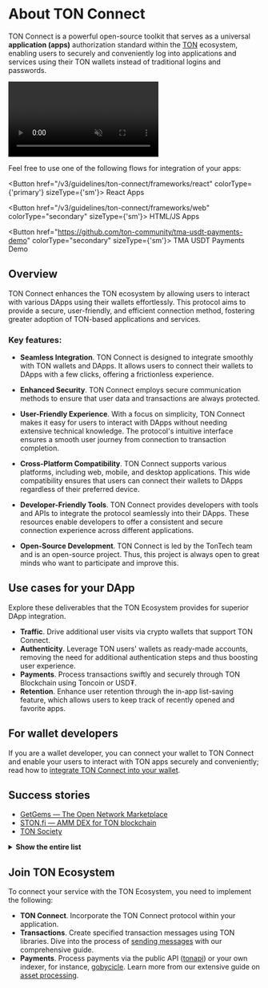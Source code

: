 

# About TON Connect

TON Connect is a powerful open-source toolkit that serves as a universal **application (apps)** authorization standard within the [TON](/v3/concepts/dive-into-ton/introduction) ecosystem, enabling users to securely and conveniently log into applications and services using their TON wallets instead of traditional logins and passwords.

<div style={{width: '100%', textAlign:'center', margin: '10pt auto'}}>
  <video style={{width: '100%',maxWidth: '600px', borderRadius: '10pt'}} muted={true} autoPlay={true} loop={true}>
    <source src="/files/TonConnect.mp4" type="video/mp4" />

    Your browser does not support video tags.
  </video>
</div>

Feel free to use one of the following flows for integration of your apps:

<Button href="/v3/guidelines/ton-connect/frameworks/react" colorType={'primary'} sizeType={'sm'}>
  React Apps
</Button>

<Button href="/v3/guidelines/ton-connect/frameworks/web" colorType="secondary" sizeType={'sm'}>
  HTML/JS Apps
</Button>

<Button href="https://github.com/ton-community/tma-usdt-payments-demo" colorType="secondary" sizeType={'sm'}>
  TMA USDT Payments Demo
</Button>

## Overview

TON Connect enhances the TON ecosystem by allowing users to interact with various DApps using their wallets effortlessly. This protocol aims to provide a secure, user-friendly, and efficient connection method, fostering greater adoption of TON-based applications and services.

### Key features:

* **Seamless Integration**. TON Connect is designed to integrate smoothly with TON wallets and DApps. It allows users to connect their wallets to DApps with a few clicks, offering a frictionless experience.

* **Enhanced Security**. TON Connect employs secure communication methods to ensure that user data and transactions are always protected.

* **User-Friendly Experience**. With a focus on simplicity, TON Connect makes it easy for users to interact with DApps without needing extensive technical knowledge. The protocol's intuitive interface ensures a smooth user journey from connection to transaction completion.

* **Cross-Platform Compatibility**. TON Connect supports various platforms, including web, mobile, and desktop applications. This wide compatibility ensures that users can connect their wallets to DApps regardless of their preferred device.

* **Developer-Friendly Tools**. TON Connect provides developers with tools and APIs to integrate the protocol seamlessly into their DApps. These resources enable developers to offer a consistent and secure connection experience across different applications.

* **Open-Source Development**. TON Connect is led by the TonTech team and is an open-source project. Thus, this project is always open to great minds who want to participate and improve this.

## Use cases for your DApp

Explore these deliverables that the TON Ecosystem provides for superior DApp integration.

* **Traffic**. Drive additional user visits via crypto wallets that support TON Connect.
* **Authenticity**. Leverage TON users' wallets as ready-made accounts, removing the need for additional authentication steps and thus boosting user experience.
* **Payments**. Process transactions swiftly and securely through TON Blockchain using Toncoin or USD₮.
* **Retention**. Enhance user retention through the in-app list-saving feature, which allows users to keep track of recently opened and favorite apps.

## For wallet developers

If you are a wallet developer, you can connect your wallet to TON Connect and enable your users to interact with TON apps securely and conveniently; read how to [integrate TON Connect into your wallet](/v3/guidelines/ton-connect/wallet/).

## Success stories

* [GetGems — The Open Network Marketplace](https://getgems.io/)
* [STON.fi — AMM DEX for TON blockchain](https://ston.fi/)
* [TON Society](https://society.ton.org/activities/active)

<details>
  <summary><b>Show the entire list</b></summary>

  * [getgems.io](https://getgems.io/)
  * [fragment.com](https://fragment.com/)
  * [ston.fi](https://ston.fi/)
  * [app.evaa.finance](https://app.evaa.finance/)
  * [ton.diamonds](https://ton.diamonds/)
  * [minter.ton.org](https://minter.ton.org/)
  * [tonconsole.com/jetton/minter](https://tonconsole.com/jetton/minter)
  * [dedust.io](https://dedust.io/swap)
  * [vesting.ton.org](https://vesting.ton.org/)
  * [tonverifier.live](https://verifier.ton.org/)
  * [tonstarter.com](https://tonstarter.com/)
  * [dns.ton.org](https://dns.ton.org/)
  * [daolama.co](https://daolama.co/)
  * [ton.vote](https://ton.vote/)
</details>

## Join TON Ecosystem

To connect your service with the TON Ecosystem, you need to implement the following:

* **TON Connect**. Incorporate the TON Connect protocol within your application.
* **Transactions**. Create specified transaction messages using TON libraries. Dive into the process of [sending messages](/v3/guidelines/ton-connect/guidelines/preparing-messages) with our comprehensive guide.
* **Payments**. Process payments via the public API ([tonapi](https://tonapi.io/)) or your own indexer, for instance, [gobycicle](http://github.com/gobicycle/bicycle). Learn more from our extensive guide on [asset processing](/v3/guidelines/DApps/asset-processing/payments-processing).

<Feedback />
